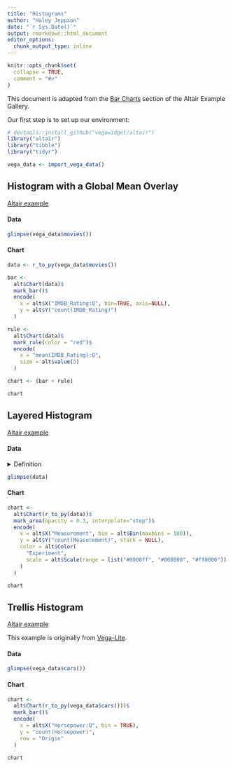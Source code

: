 ```yaml
---
title: "Histograms"
author: "Haley Jeppson"
date: "`r Sys.Date()`"
output: rmarkdown::html_document
editor_options: 
  chunk_output_type: inline
---
```


```r
knitr::opts_chunk$set(
  collapse = TRUE,
  comment = "#>"
)
```


This document is adapted from the [Bar Charts](https://altair-viz.github.io/gallery/index.html#bar-charts) section of the Altair Example Gallery.

Our first step is to set up our environment:

```r
# devtools::install_github("vegawidget/altair")
library("altair")
library("tibble")
library("tidyr")

vega_data <- import_vega_data()
```

## Histogram with a Global Mean Overlay

[Altair example](https://altair-viz.github.io/gallery/histogram_with_a_global_mean_overlay.html)

#### Data

```r
glimpse(vega_data$movies())
```

#### Chart

```r
data <- r_to_py(vega_data$movies())

bar <- 
  alt$Chart(data)$
  mark_bar()$
  encode(
    x = alt$X("IMDB_Rating:Q", bin=TRUE, axis=NULL),
    y = alt$Y("count(IMDB_Rating)")
  )

rule <- 
  alt$Chart(data)$
  mark_rule(color = "red")$
  encode(
    x = "mean(IMDB_Rating):Q",
    size = alt$value(5)
  )

chart <- (bar + rule)

chart
```

## Layered Histogram

[Altair example](https://altair-viz.github.io/gallery/layered_histogram.html)

#### Data

<details>
<summary>Definition</summary>
```r
data <- 
  data_frame(
    Trial_A = rnorm(1000, 0, 0.8),
    Trial_B = rnorm(1000, -2, 1),
    Trial_C = rnorm(1000, 3, 2)
  ) %>%
  gather(Experiment, Measurement)
```
</details>

```r
glimpse(data)
```

#### Chart

```r
chart <- 
  alt$Chart(r_to_py(data))$
  mark_area(opacity = 0.3, interpolate="step")$
  encode(
    x = alt$X("Measurement", bin = alt$Bin(maxbins = 100)),
    y = alt$Y("count(Measurement)", stack = NULL),
    color = alt$Color(
      "Experiment",
      scale = alt$Scale(range = list("#0000ff", "#008000", "#ff0000"))
    )
  )

chart
```

## Trellis Histogram

[Altair example](https://altair-viz.github.io/gallery/trellis_histogram.html)

This example is originally from [Vega-Lite](https://vega.github.io/vega-lite/examples/trellis_bar_histogram.html). 

#### Data

```r
glimpse(vega_data$cars())
```

#### Chart

```r
chart <- 
  alt$Chart(r_to_py(vega_data$cars()))$
  mark_bar()$
  encode(
    x = alt$X("Horsepower:Q", bin = TRUE),
    y = "count(Horsepower)",
    row = "Origin"
  )

chart
```

